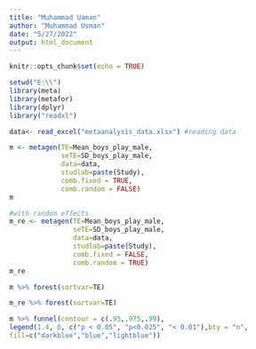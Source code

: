 ---
title: "Muhammad Uaman"
author: "Muhammad Usman"
date: "5/27/2022"
output: html_document
---

```{r setup, include=FALSE}
knitr::opts_chunk$set(echo = TRUE)
```

```{r}
setwd("E:\\")
library(meta)
library(metafor)
library(dplyr)
library("readxl")

```



```{r}
data<- read_excel("metaanalysis_data.xlsx") #reading data
```



```{r}

m <- metagen(TE=Mean_boys_play_male,
             seTE=SD_boys_play_male,
             data=data,
             studlab=paste(Study),
             comb.fixed = TRUE,
             comb.random = FALSE)
m                                                                                     

```



```{r} 
#with random effects
m_re <- metagen(TE=Mean_boys_play_male,
                seTE=SD_boys_play_male,
                data=data,
                studlab=paste(Study),
                comb.fixed = FALSE,
                comb.random = TRUE)
m_re

```


```{r}
m %>% forest(sortvar=TE)

m_re %>% forest(sortvar=TE)
```


```{r}
m %>% funnel(contour = c(.95,.975,.99),                                                                                     col.contour=c("darkblue","blue","lightblue"))+  
legend(1.4, 0, c("p < 0.05", "p<0.025", "< 0.01"),bty = "n",
fill=c("darkblue","blue","lightblue"))
```

